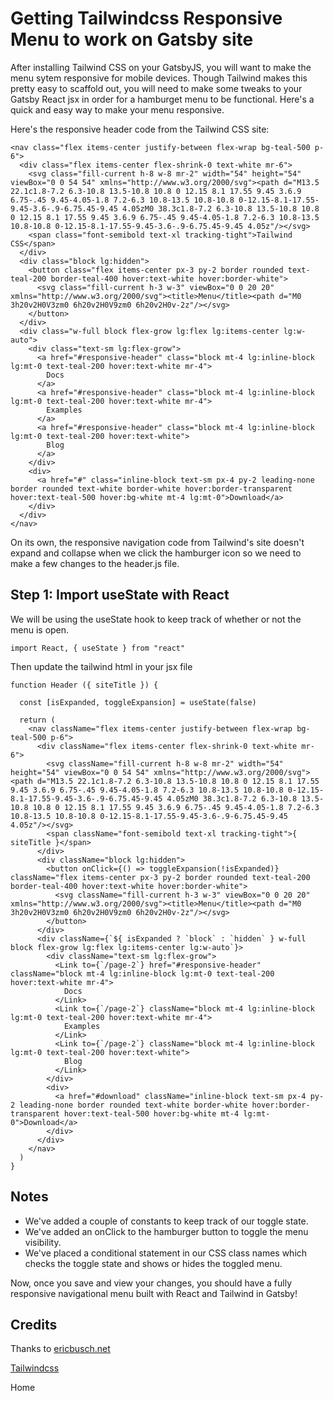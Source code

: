 
# Getting Tailwindcss Responsive Menu to work on Gatsby site

After installing Tailwind CSS on your GatsbyJS, you will want to make the menu sytem responsive for mobile devices. 
Though Tailwind makes this pretty easy to scaffold out, you will need to make some tweaks to your Gatsby React jsx in order for a hamburget menu to be functional. 
Here's a quick and easy way to make your menu responsive.

Here's the responsive header code from the Tailwind CSS site:
```
<nav class="flex items-center justify-between flex-wrap bg-teal-500 p-6">
  <div class="flex items-center flex-shrink-0 text-white mr-6">
    <svg class="fill-current h-8 w-8 mr-2" width="54" height="54" viewBox="0 0 54 54" xmlns="http://www.w3.org/2000/svg"><path d="M13.5 22.1c1.8-7.2 6.3-10.8 13.5-10.8 10.8 0 12.15 8.1 17.55 9.45 3.6.9 6.75-.45 9.45-4.05-1.8 7.2-6.3 10.8-13.5 10.8-10.8 0-12.15-8.1-17.55-9.45-3.6-.9-6.75.45-9.45 4.05zM0 38.3c1.8-7.2 6.3-10.8 13.5-10.8 10.8 0 12.15 8.1 17.55 9.45 3.6.9 6.75-.45 9.45-4.05-1.8 7.2-6.3 10.8-13.5 10.8-10.8 0-12.15-8.1-17.55-9.45-3.6-.9-6.75.45-9.45 4.05z"/></svg>
    <span class="font-semibold text-xl tracking-tight">Tailwind CSS</span>
  </div>
  <div class="block lg:hidden">
    <button class="flex items-center px-3 py-2 border rounded text-teal-200 border-teal-400 hover:text-white hover:border-white">
      <svg class="fill-current h-3 w-3" viewBox="0 0 20 20" xmlns="http://www.w3.org/2000/svg"><title>Menu</title><path d="M0 3h20v2H0V3zm0 6h20v2H0V9zm0 6h20v2H0v-2z"/></svg>
    </button>
  </div>
  <div class="w-full block flex-grow lg:flex lg:items-center lg:w-auto">
    <div class="text-sm lg:flex-grow">
      <a href="#responsive-header" class="block mt-4 lg:inline-block lg:mt-0 text-teal-200 hover:text-white mr-4">
        Docs
      </a>
      <a href="#responsive-header" class="block mt-4 lg:inline-block lg:mt-0 text-teal-200 hover:text-white mr-4">
        Examples
      </a>
      <a href="#responsive-header" class="block mt-4 lg:inline-block lg:mt-0 text-teal-200 hover:text-white">
        Blog
      </a>
    </div>
    <div>
      <a href="#" class="inline-block text-sm px-4 py-2 leading-none border rounded text-white border-white hover:border-transparent hover:text-teal-500 hover:bg-white mt-4 lg:mt-0">Download</a>
    </div>
  </div>
</nav>
```

On its own, the responsive navigation code from Tailwind's site doesn't expand and collapse when we click the hamburger icon so we need to make a few changes to the header.js file.


## Step 1: Import useState with React
We will be using the useState hook to keep track of whether or not the menu is open.


```
import React, { useState } from "react"
```

Then update the tailwind html in your jsx file
```
function Header ({ siteTitle }) {

  const [isExpanded, toggleExpansion] = useState(false)

  return (
    <nav className="flex items-center justify-between flex-wrap bg-teal-500 p-6">
      <div className="flex items-center flex-shrink-0 text-white mr-6">
        <svg className="fill-current h-8 w-8 mr-2" width="54" height="54" viewBox="0 0 54 54" xmlns="http://www.w3.org/2000/svg"><path d="M13.5 22.1c1.8-7.2 6.3-10.8 13.5-10.8 10.8 0 12.15 8.1 17.55 9.45 3.6.9 6.75-.45 9.45-4.05-1.8 7.2-6.3 10.8-13.5 10.8-10.8 0-12.15-8.1-17.55-9.45-3.6-.9-6.75.45-9.45 4.05zM0 38.3c1.8-7.2 6.3-10.8 13.5-10.8 10.8 0 12.15 8.1 17.55 9.45 3.6.9 6.75-.45 9.45-4.05-1.8 7.2-6.3 10.8-13.5 10.8-10.8 0-12.15-8.1-17.55-9.45-3.6-.9-6.75.45-9.45 4.05z"/></svg>
        <span className="font-semibold text-xl tracking-tight">{ siteTitle }</span>
      </div>
      <div className="block lg:hidden">
        <button onClick={() => toggleExpansion(!isExpanded)} className="flex items-center px-3 py-2 border rounded text-teal-200 border-teal-400 hover:text-white hover:border-white">
          <svg className="fill-current h-3 w-3" viewBox="0 0 20 20" xmlns="http://www.w3.org/2000/svg"><title>Menu</title><path d="M0 3h20v2H0V3zm0 6h20v2H0V9zm0 6h20v2H0v-2z"/></svg>
        </button>
      </div>
      <div className={`${ isExpanded ? `block` : `hidden` } w-full block flex-grow lg:flex lg:items-center lg:w-auto`}>
        <div className="text-sm lg:flex-grow">
          <Link to={`/page-2`} href="#responsive-header" className="block mt-4 lg:inline-block lg:mt-0 text-teal-200 hover:text-white mr-4">
            Docs
          </Link>
          <Link to={`/page-2`} className="block mt-4 lg:inline-block lg:mt-0 text-teal-200 hover:text-white mr-4">
            Examples
          </Link>
          <Link to={`/page-2`} className="block mt-4 lg:inline-block lg:mt-0 text-teal-200 hover:text-white">
            Blog
          </Link>
        </div>
        <div>
          <a href="#download" className="inline-block text-sm px-4 py-2 leading-none border rounded text-white border-white hover:border-transparent hover:text-teal-500 hover:bg-white mt-4 lg:mt-0">Download</a>
        </div>
      </div>
    </nav>
  )
}
```


## Notes
- We've added a couple of constants to keep track of our toggle state.
- We've added an onClick to the hamburger button to toggle the menu visibility.
- We've placed a conditional statement in our CSS class names which checks the toggle state and shows or hides the toggled menu.

Now, once you save and view your changes, you should have a fully responsive navigational menu built with React and Tailwind in Gatsby!


## Credits
Thanks to [ericbusch.net](https://ericbusch.net/add-responsive-navigation-menu-to-gatsby-tailwind-css-site) 

[Tailwindcss](https://www.tailwindcss.com)


<CallToAction url="/" align="center">Home</CallToAction>
